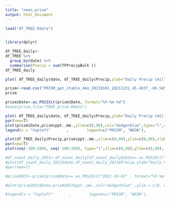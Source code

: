 ```yaml
---
title: "neon_prism"
output: html_document
---
```


```r
load("df_TREE.Rdata")
     
```

```r
library(dplyr)

df_TREE_daily<-
df_TREE %>%
  group_by(date) %>%
  summarise(Precip = sum(TFPrecipBulk ))
df_TREE_daily
```

```r
plot( df_TREE_daily$date, df_TREE_daily$Precip,ylab="Daily Precip (millimeter)",main="TREE",xlab="",type="l")
```

```r
prism<-read.csv("PRISM_ppt_stable_4km_20210101_20211231_45.4937_-89.5857 (1).csv",skip = 10)
prism
```

```r
prism$Date<-as.POSIXct(prism$Date, format="%Y-%m-%d")
#save(prism,file="TREE_prism.Rdata")
```

```r
plot( df_TREE_daily$date, df_TREE_daily$Precip,ylab="Daily Precip (millimeter)",main="TREE",xlab="",type="l",ylim=c(0,90))
par(new=T)
plot(prism$Date,prism$ppt..mm.,ylim=c(0,90),col="dodgerblue",type="l",xlab="",ylab="")
legend(x = "topleft"       ,        legend=c("PRISM", "NEON"),        fill = c("dodgerblue","black"))
```

```r
plot(df_TREE_daily$Precip,prism$ppt..mm.,xlim=c(0,90),ylim=c(0,90),xlab = "NEON",ylab="PRISM")
par(new=T)
plot(seq(-100:100), seq(-100:100), type="l",xlim=c(0,90),ylim=c(0,90), xlab = " ",ylab=" ")
```






```r
#df_niwot_daily_2021<-df_niwot_daily[df_niwot_daily$date>= as.POSIXct("2021-10-01" , format="%Y-%m-%d") & df_niwot_daily$date<= as.POSIXct("2022-06-30" , format="%Y-%m-%d") ,]
#plot(df_niwot_daily_2021$date,df_niwot_daily_2021$Precip,ylab="Daily Precip Bulk (millimeter)",main="Niwot (start in Oct 2021)",xlab="",tyle="l",ylim = c(0, 40 ))
#par(new=T)

#prism2021<-prism[prism$Date>= as.POSIXct("2021-10-01" , format="%Y-%m-%d") & prism$Date<=as.POSIXct("2022-06-30" , format="%Y-%m-%d") ,]

#plot(prism2021$Date,prism2021$ppt..mm.,col="dodgerblue" ,ylim = c(0, 40 ),ylab="",xlab="")

#legend(x = "topleft"       ,        legend=c("PRISM", "NEON"),        fill = c("dodgerblue","black"))

```

